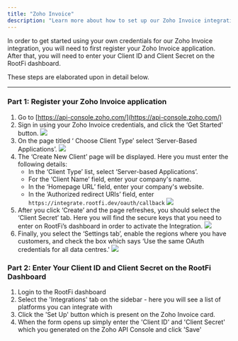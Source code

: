 ```yaml
---
title: "Zoho Invoice"
description: "Learn more about how to set up our Zoho Invoice integration."
---
```


In order to get started using your own credentials for our Zoho Invoice integration, you will need to first register your Zoho Invoice application. After that, you will need to enter your Client ID and Client Secret on the RootFi dashboard.

These steps are elaborated upon in detail below.

---

### Part 1: Register your Zoho Invoice application

1. Go to [https://api-console.zoho.com/](https://api-console.zoho.com/)
2. Sign in using your Zoho Invoice credentials, and click the ‘Get Started' button.
   ![](/images/b0f2355-image.png)
3. On the page titled ‘ Choose Client Type’ select ‘Server-Based Applications’.
   ![](/images/62fdbcb-image.png)
4. The ‘Create New Client’ page will be displayed. Here you must enter the following details:
   - In the ‘Client Type’ list, select ‘Server-based Applications’.
   - For the ‘Client Name’ field, enter your company's name.
   - In the ‘Homepage URL’ field, enter your company's website.
   - In the ‘Authorized redirect URIs’ field, enter `https://integrate.rootfi.dev/oauth/callback`
     ![](/images/image.png)
5. After you click ‘Create’ and the page refreshes, you should select the ‘Client Secret’ tab. Here you will find the secure keys that you need to enter on RootFi’s dashboard in order to activate the Integration.
   ![](/images/c2e3afb-image.png)
6. Finally, you select the ‘Settings tab’, enable the regions where you have customers, and check the box which says ‘Use the same OAuth credentials for all data centres.'
   ![](/images/26539e4-image.png)

### Part 2: Enter Your Client ID and Client Secret on the RootFi Dashboard

1. Login to the RootFi dashboard
2. Select the 'Integrations' tab on the sidebar - here you will see a list of platforms you can integrate with
3. Click the 'Set Up' button which is present on the Zoho Invoice card.
4. When the form opens up simply enter the 'Client ID' and 'Client Secret' which you generated on the Zoho API Console and click 'Save'
